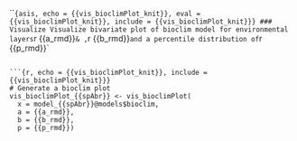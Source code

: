 ```{asis, echo = {{vis_bioclimPlot_knit}}, eval = {{vis_bioclimPlot_knit}}, include = {{vis_bioclimPlot_knit}}}
### Visualize
Visualize bivariate plot of bioclim model for environmental layers `r {{a_rmd}}` & ,
 `r {{b_rmd}}` and a percentile distribution of  `r {{p_rmd}}`

```

```{r, echo = {{vis_bioclimPlot_knit}}, include = {{vis_bioclimPlot_knit}}}
# Generate a bioclim plot 
vis_bioclimPlot_{{spAbr}} <- vis_bioclimPlot(
  x = model_{{spAbr}}@models$bioclim,
  a = {{a_rmd}},
  b = {{b_rmd}},
  p = {{p_rmd}})
```
